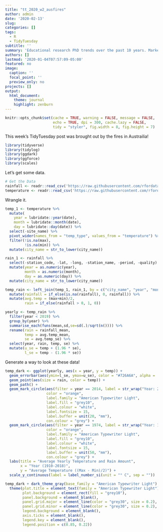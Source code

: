 ```yaml
---
title: "tt_2020_w2_ausfires"
author: admin
date: '2020-02-13'
slug:  
categories: []
tags:
  - R
  - TidyTuesday
subtitle: ''
summary: 'Educational research PhD trends over the past 10 years. Marked increases in inst.tech and policy analysis. Declines in some interesting areas. Thank you for the code @parkermquinn'
authors: []
lastmod: '2020-01-04T07:57:09-05:00'
featured: no
image:
  caption: ''
  focal_point: ''
  preview_only: no
projects: []
output: 
  html_document:
    theme: journal
    highlight: zenburn
---
```

```r
knitr::opts_chunk$set(cache = TRUE, warning = FALSE, message = FALSE, 
                      echo = TRUE, dpi = 300, cache.lazy = FALSE,
                      tidy = "styler", fig.width = 8, fig.height = 7)
```

This week's TidyTuesday post was brought out by the fires in Austrailia! 

```r
library(tidyverse)
library(tidylog)
library(ggdark)
library(ggforce)
library(scales)
```


Let's get some data. 

```r
# Get the Data
rainfall <- readr::read_csv('https://raw.githubusercontent.com/rfordatascience/tidytuesday/master/data/2020/2020-01-07/rainfall.csv')
temperature <- readr::read_csv('https://raw.githubusercontent.com/rfordatascience/tidytuesday/master/data/2020/2020-01-07/temperature.csv')
```

Wrangle it. 

```r
temp_1 <- temperature %>%
  mutate(
    year = lubridate::year(date), 
    month = lubridate::month(date),
    day = lubridate::day(date)) %>%
  select(-site_name) %>%
  pivot_wider(names_from = "temp_type", values_from = "temperature") %>%
  filter(!is.na(max),
         !is.na(min)) %>%
  mutate(city_name = str_to_lower(city_name))

rain_1 <- rainfall %>%
  select(-station_code, -lat, -long, -station_name, -period, -quality) %>%
  mutate(year = as.numeric(year),
         month = as.numeric(month),
         day = as.numeric(day)) %>%
  mutate(city_name = str_to_lower(city_name))

temp_rain <- left_join(temp_1, rain_1, by = c("city_name", "year", "month", "day")) %>%
  mutate(rainfall = if_else(is.na(rainfall), 0, rainfall)) %>%
  mutate(avg.temp = (max+min)/2,
         rain = if_else(rainfall > 0, 1, 0))

yearly <- temp_rain %>%
  filter(year < 2019) %>%
  group_by(year) %>%
  summarise_each(funs(mean,sd,se=sd(.)/sqrt(n()))) %>%
  rename(rain = rainfall_mean,
         temp = avg.temp_mean,
         se = avg.temp_se) %>%
  select(year, rain, temp, se) %>%
  mutate(u_se = temp + (1.96 * se),
         l_se = temp - (1.96 * se))
```

Generate a way to look at these data!

```r
temp_dark <- ggplot(yearly, aes(x = year, y = temp)) +
  geom_errorbar(aes(ymin=l_se, ymax=u_se), color = "#726A6A", alpha = .2) +
  geom_point(aes(size = rain, color = temp)) +
  geom_path() +
  geom_mark_circle(aes(filter = year == 2014, label = str_wrap("Year: 2014: 18.25C Highest Average Temp")), 
                   color = "orange", 
                   label.family = "American Typewriter Light",
                   label.fill = "grey10",
                   label.colour = "white",
                   label.fontsize = 15,
                   label.buffer = unit(20, "mm"),
                   con.colour = "grey") +
  geom_mark_circle(aes(filter = year == 1974, label = str_wrap("Year: 1974: 2.22mm Highest Rainfall")), 
                   color = "orange", 
                   label.family = "American Typewriter Light",
                   label.fill = "grey10",
                   label.colour = "white",
                   label.fontsize = 15,
                   label.buffer = unit(50, "mm"),
                   con.colour = "grey") +
  labs(title = "Average Yearly Temperature and Rain Amount",
       x = "Year (1910-2018)",
       y = "Average Temperature ((Max - Min)/2)") +
  scale_y_continuous(label = label_number_si(unit = "° C", sep = ""))

temp_dark + dark_theme_gray(base_family = "American Typewriter Light") + 
  theme(plot.title = element_text(family = "American Typewriter Light"),
        plot.background = element_rect(fill = "grey10"),
        panel.background = element_blank(),
        panel.grid.major = element_line(color = "grey30", size = 0.2),
        panel.grid.minor = element_line(color = "grey30", size = 0.2),
        legend.background = element_blank(),
        axis.ticks = element_blank(),
        legend.key = element_blank(),
        legend.position = c(0.85, 0.22)) 
```

